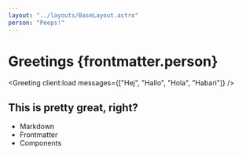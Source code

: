 ```yaml
---
layout: "../layouts/BaseLayout.astro"
person: "Peeps!"
---
```



# Greetings {frontmatter.person}

<Greeting client:load messages={["Hej", "Hallo", "Hola", "Habari"]} />

## This is pretty great, right?

- Markdown
- Frontmatter
- Components
